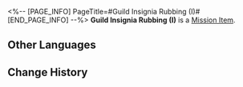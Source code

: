 <%-- [PAGE_INFO]
PageTitle=#Guild Insignia Rubbing (I)#
[END_PAGE_INFO] --%>
{{Item Infobox
|id          = 140258
|image       = Item Guild Insignia Rubbing (I).png
|type        = Mission Item
|invCategory = Missions
|rarity      = 1
|effect      = 
|description = A rubbing put together at a particular angle, portraying the secret insignia left by Scholar Bernini, who was Todd's teacher. It seems to be hiding some important information.
}}
'''Guild Insignia Rubbing (I)''' is a [[Mission Item]].

==Other Languages==
{{Other Languages
|en   = Guild Insignia Rubbing (I)
|zhs  = 学会标识的拓片（其一）
|zht  = 學會標記拓片（其一）
|ja   = 学会のマークの拓本（一）
|ko   = 학회 표식의 탁본 (1)
|es   = Calco de una marca de la Sociedad (I)
|fr   = Estampe de marque de la Guilde (I)
|ru   = Эстамп Гильдии I
|th   = ภาพจารึกที่มีสัญลักษณ์ของสถาบัน (1)
|vi   = Bản Khắc Ký Hiệu Của Hội 1
|de   = Gildeninsignien-Abrieb (I)
|id   = Jejak Simbol Ilmu Akademis (Bagian 1)
|pt   = Parte da Insígnia da Guilda (I)
}}

==Change History==
{{Change History|1.2}}
